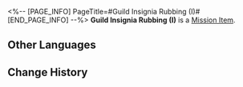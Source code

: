 <%-- [PAGE_INFO]
PageTitle=#Guild Insignia Rubbing (I)#
[END_PAGE_INFO] --%>
{{Item Infobox
|id          = 140258
|image       = Item Guild Insignia Rubbing (I).png
|type        = Mission Item
|invCategory = Missions
|rarity      = 1
|effect      = 
|description = A rubbing put together at a particular angle, portraying the secret insignia left by Scholar Bernini, who was Todd's teacher. It seems to be hiding some important information.
}}
'''Guild Insignia Rubbing (I)''' is a [[Mission Item]].

==Other Languages==
{{Other Languages
|en   = Guild Insignia Rubbing (I)
|zhs  = 学会标识的拓片（其一）
|zht  = 學會標記拓片（其一）
|ja   = 学会のマークの拓本（一）
|ko   = 학회 표식의 탁본 (1)
|es   = Calco de una marca de la Sociedad (I)
|fr   = Estampe de marque de la Guilde (I)
|ru   = Эстамп Гильдии I
|th   = ภาพจารึกที่มีสัญลักษณ์ของสถาบัน (1)
|vi   = Bản Khắc Ký Hiệu Của Hội 1
|de   = Gildeninsignien-Abrieb (I)
|id   = Jejak Simbol Ilmu Akademis (Bagian 1)
|pt   = Parte da Insígnia da Guilda (I)
}}

==Change History==
{{Change History|1.2}}
